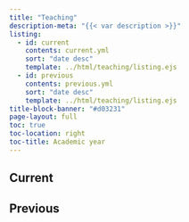 ```yaml
---
title: "Teaching"
description-meta: "{{< var description >}}"
listing:
  - id: current
    contents: current.yml
    sort: "date desc"
    template: ../html/teaching/listing.ejs
  - id: previous
    contents: previous.yml
    sort: "date desc"
    template: ../html/teaching/listing.ejs
title-block-banner: "#d03231"
page-layout: full
toc: true
toc-location: right
toc-title: Academic year
---
```


## Current

:::{#current}
:::

## Previous

:::{#previous}
:::


